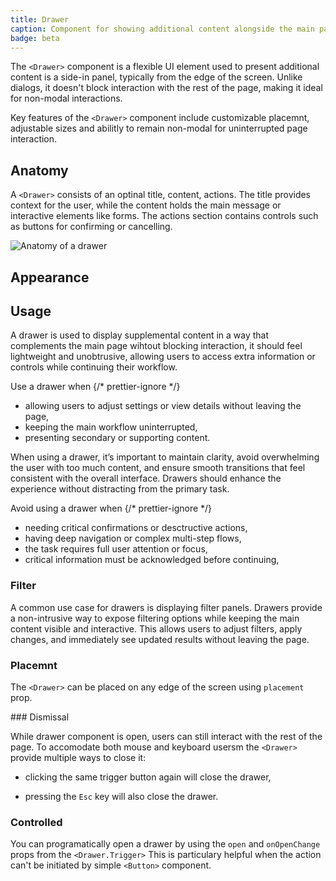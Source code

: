 ```yaml
---
title: Drawer
caption: Component for showing additional content alongside the main page..
badge: beta
---
```


The `<Drawer>` component is a flexible UI element used to present additional content is a side-in panel, typically from the edge of the screen. Unlike dialogs, it doesn't block interaction with the rest of the page, making it ideal for non-modal interactions.

Key features of the `<Drawer>` component include customizable placemnt, adjustable sizes and abilitly to remain non-modal for uninterrupted page interaction.

## Anatomy

A `<Drawer>` consists of an optinal title, content, actions. The title provides context for the user, while the content holds the main message or interactive elements like forms. The actions section contains controls such as buttons for confirming or cancelling.

<Image
  src="/drawer/drawer-anatomy.jpg"
  alt="Anatomy of a drawer"
  width={800}
  height={550}
  className="mx-auto block"
/>

## Appearance

<AppearanceDemo component={title} />

<AppearanceTable component={title} />

## Usage

A drawer is used to display supplemental content in a way that complements the main page wihtout blocking interaction, it should feel lightweight and unobtrusive, allowing users to access extra information or controls while continuing their workflow.

<Do>
  <Do.Description>
    Use a drawer when
    {/* prettier-ignore */}
    <ul>
      <li>allowing users to adjust settings or view details without leaving the page,</li>
      <li>keeping the main workflow uninterrupted,</li>
      <li>presenting secondary or supporting content.</li>
    </ul>
  </Do.Description>
</Do>

When using a drawer, it’s important to maintain clarity, avoid overwhelming the user with too much content, and ensure smooth transitions that feel consistent with the overall interface. Drawers should enhance the experience without distracting from the primary task.

<Dont>
  <Dont.Description>
    Avoid using a drawer when
    {/* prettier-ignore */}
    <ul>
      <li>needing critical confirmations or desctructive actions,</li>
      <li>having deep navigation or complex multi-step flows,</li>
      <li>the task requires full user attention or focus,</li>
      <li>critical information must be acknowledged before continuing,</li>
    </ul>
  </Dont.Description>
</Dont>

### Filter

A common use case for drawers is displaying filter panels. Drawers provide a non-intrusive way to expose filtering options while keeping the main content visible and interactive. This allows users to adjust filters, apply changes, and immediately see updated results without leaving the page.

<ComponentDemo file="./drawer-filter.demo.tsx" />

### Placemnt

The `<Drawer>` can be placed on any edge of the screen using `placement` prop.

<ComponentDemo file="./drawer-placement.demo.tsx" />
### Dismissal

While drawer component is open, users can still interact with the rest of the page. To accomodate both mouse and keyboard usersm the `<Drawer>` provide multiple ways to close it:

- clicking the same trigger button again will close the drawer,
- pressing the `Esc` key will also close the drawer.

  <ComponentDemo file="./drawer-dismissal.demo.tsx" />

### Controlled

You can programatically open a drawer by using the `open` and `onOpenChange` props from the `<Drawer.Trigger>` This is particulary helpful when the action can't be initiated by simple `<Button>` component.
